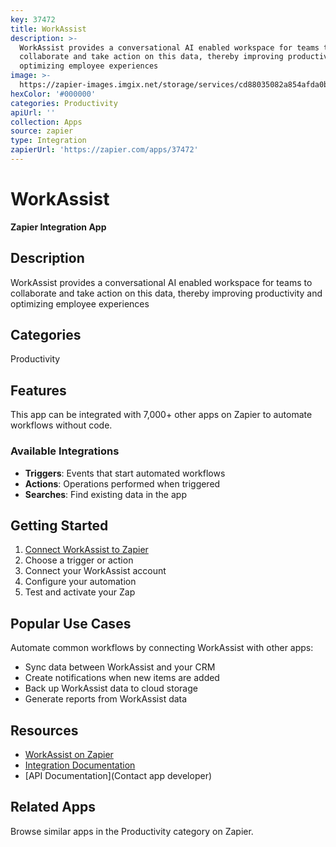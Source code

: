 ```yaml
---
key: 37472
title: WorkAssist
description: >-
  WorkAssist provides a conversational AI enabled workspace for teams to
  collaborate and take action on this data, thereby improving productivity and
  optimizing employee experiences
image: >-
  https://zapier-images.imgix.net/storage/services/cd88035082a854afda0bbb27ddd20250.png?auto=format%2Ccompress&ixlib=python-3.0.0&q=50
hexColor: '#000000'
categories: Productivity
apiUrl: ''
collection: Apps
source: zapier
type: Integration
zapierUrl: 'https://zapier.com/apps/37472'
---
```

# WorkAssist

**Zapier Integration App**

## Description

WorkAssist provides a conversational AI enabled workspace for teams to collaborate and take action on this data, thereby improving productivity and optimizing employee experiences

## Categories

Productivity

## Features

This app can be integrated with 7,000+ other apps on Zapier to automate workflows without code.

### Available Integrations

- **Triggers**: Events that start automated workflows
- **Actions**: Operations performed when triggered
- **Searches**: Find existing data in the app

## Getting Started

1. [Connect WorkAssist to Zapier](https://zapier.com/apps/37472)
2. Choose a trigger or action
3. Connect your WorkAssist account
4. Configure your automation
5. Test and activate your Zap

## Popular Use Cases

Automate common workflows by connecting WorkAssist with other apps:

- Sync data between WorkAssist and your CRM
- Create notifications when new items are added
- Back up WorkAssist data to cloud storage
- Generate reports from WorkAssist data

## Resources

- [WorkAssist on Zapier](https://zapier.com/apps/37472)
- [Integration Documentation](https://zapier.com/apps/37472/integrations)
- [API Documentation](Contact app developer)

## Related Apps

Browse similar apps in the Productivity category on Zapier.
